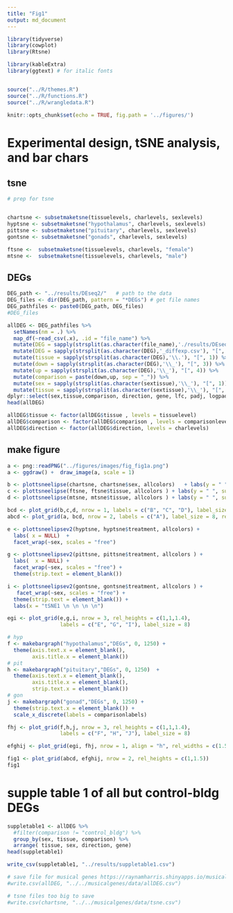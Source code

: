 ```yaml
---
title: "Fig1"
output: md_document
---
```


```r
library(tidyverse)
library(cowplot)
library(Rtsne)

library(kableExtra) 
library(ggtext) # for italic fonts


source("../R/themes.R")
source("../R/functions.R")
source("../R/wrangledata.R")

knitr::opts_chunk$set(echo = TRUE, fig.path = '../figures/')
```

#  Experimental design, tSNE analysis, and bar chars


## tsne

```r

# prep for tsne


chartsne <- subsetmaketsne(tissuelevels, charlevels, sexlevels)
hyptsne <- subsetmaketsne("hypothalamus", charlevels, sexlevels)
pittsne <- subsetmaketsne("pituitary", charlevels, sexlevels)
gontsne <- subsetmaketsne("gonads", charlevels, sexlevels)

ftsne <-  subsetmaketsne(tissuelevels, charlevels, "female")
mtsne <-  subsetmaketsne(tissuelevels, charlevels, "male")

```

## DEGs

```r
DEG_path <- "../results/DEseq2/"   # path to the data
DEG_files <- dir(DEG_path, pattern = "*DEGs") # get file names
DEG_pathfiles <- paste0(DEG_path, DEG_files)
#DEG_files

allDEG <- DEG_pathfiles %>%
  setNames(nm = .) %>% 
  map_df(~read_csv(.x), .id = "file_name") %>% 
  mutate(DEG = sapply(strsplit(as.character(file_name),'./results/DEseq2/'), "[", 2))  %>% 
  mutate(DEG = sapply(strsplit(as.character(DEG),'_diffexp.csv'), "[", 1))  %>% 
  mutate(tissue = sapply(strsplit(as.character(DEG),'\\.'), "[", 1)) %>%
  mutate(down = sapply(strsplit(as.character(DEG),'\\_'), "[", 3)) %>%
  mutate(up = sapply(strsplit(as.character(DEG),'\\_'), "[", 4)) %>%
  mutate(comparison = paste(down,up, sep = "_")) %>%
  mutate(sex = sapply(strsplit(as.character(sextissue),'\\_'), "[", 1)) %>%
  mutate(tissue = sapply(strsplit(as.character(sextissue),'\\_'), "[", 2)) %>%
dplyr::select(sex,tissue,comparison, direction, gene, lfc, padj, logpadj) 
head(allDEG)

allDEG$tissue <- factor(allDEG$tissue , levels = tissuelevel)
allDEG$comparison <- factor(allDEG$comparison , levels = comparisonlevels)
allDEG$direction <- factor(allDEG$direction, levels = charlevels)
```

## make figure

```r


a <- png::readPNG("../figures/images/fig_fig1a.png")
a <- ggdraw() +  draw_image(a, scale = 1)

b <- plottsneelipse(chartsne, chartsne$sex, allcolors)   + labs(y = " ", subtitle = "~ tissue * sex")    
c <- plottsneelipse(ftsne, ftsne$tissue, allcolors ) + labs(y = " ", subtitle = "~ tissue, females only")
d <- plottsneelipse(mtsne, mtsne$tissue, allcolors ) + labs(y = " ", subtitle = "~ tissue, males only") 

bcd <- plot_grid(b,c,d, nrow = 1, labels = c("B", "C", "D"), label_size = 8 )
abcd <- plot_grid(a, bcd, nrow = 2, labels = c("A"), label_size = 8, rel_heights = c(1,1))

e <- plottsneelipsev2(hyptsne, hyptsne$treatment, allcolors) + 
  labs( x = NULL)  + 
  facet_wrap(~sex, scales = "free")

g <- plottsneelipsev2(pittsne, pittsne$treatment, allcolors ) + 
  labs(  x = NULL) + 
  facet_wrap(~sex, scales = "free") +
  theme(strip.text = element_blank())

i <- plottsneelipsev2(gontsne, gontsne$treatment, allcolors ) + 
   facet_wrap(~sex, scales = "free") +
  theme(strip.text = element_blank()) +
  labs(x = "tSNE1 \n \n \n \n")

egi <- plot_grid(e,g,i, nrow = 3, rel_heights = c(1,1,1.4),
                 labels = c("E", "G", "I"), label_size = 8)

# hyp
f <- makebargraph("hypothalamus","DEGs", 0, 1250) + 
  theme(axis.text.x = element_blank(), 
        axis.title.x = element_blank())  
# pit
h <- makebargraph("pituitary","DEGs", 0, 1250)  +  
  theme(axis.text.x = element_blank(), 
        axis.title.x = element_blank(), 
        strip.text.x = element_blank())  
# gon
j <- makebargraph("gonad","DEGs", 0, 1250) +  
  theme(strip.text.x = element_blank()) +
  scale_x_discrete(labels = comparisonlabels)

fhj <- plot_grid(f,h,j, nrow = 3, rel_heights = c(1,1,1.4),
                 labels = c("F", "H", "J"), label_size = 8)  

efghij <- plot_grid(egi, fhj, nrow = 1, align = "h", rel_widths = c(1.5,2))

fig1 <- plot_grid(abcd, efghij, nrow = 2, rel_heights = c(1,1.5))
fig1
```

# supple table 1 of all but control-bldg DEGs

```r
suppletable1 <- allDEG %>%
  #filter(comparison != "control_bldg") %>%
  group_by(sex, tissue, comparison) %>%
  arrange( tissue, sex, direction, gene)
head(suppletable1)

write_csv(suppletable1, "../results/suppletable1.csv")

# save file for musical genes https://raynamharris.shinyapps.io/musicalgenes/
#write.csv(allDEG, "../../musicalgenes/data/allDEG.csv")

# tsne files too big to save
#write.csv(chartsne, "../../musicalgenes/data/tsne.csv")
```
